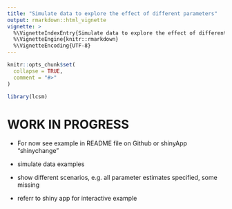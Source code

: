 ```yaml
---
title: "Simulate data to explore the effect of different parameters"
output: rmarkdown::html_vignette
vignette: >
  %\VignetteIndexEntry{Simulate data to explore the effect of different parameters}
  %\VignetteEngine{knitr::rmarkdown}
  %\VignetteEncoding{UTF-8}
---
```


```r
knitr::opts_chunk$set(
  collapse = TRUE,
  comment = "#>"
)
```

```r
library(lcsm)
```

# WORK IN PROGRESS

- For now see example in README file on Github or shinyApp "shinychange"

- simulate data examples
- show different scenarios, e.g. all parameter estimates specified, some missing
- referr to shiny app for interactive example